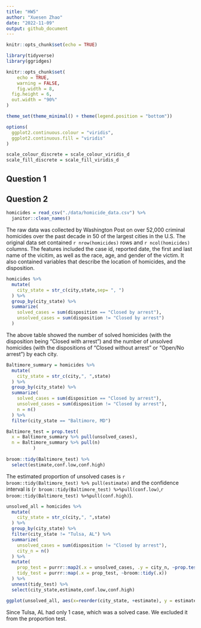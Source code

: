 ```yaml
---
title: "HW5"
author: "Xuesen Zhao"
date: "2022-11-09"
output: github_document
---
```


```r
knitr::opts_chunk$set(echo = TRUE)
```

```r
library(tidyverse)
library(ggridges)

knitr::opts_chunk$set(
	echo = TRUE,
	warning = FALSE,
	fig.width = 8, 
  fig.height = 6,
  out.width = "90%"
)

theme_set(theme_minimal() + theme(legend.position = "bottom"))

options(
  ggplot2.continuous.colour = "viridis",
  ggplot2.continuous.fill = "viridis"
)

scale_colour_discrete = scale_colour_viridis_d
scale_fill_discrete = scale_fill_viridis_d
```


## Question 1

## Question 2

```r
homicides = read_csv("./data/homicide_data.csv") %>%
  janitor::clean_names() 
```

The raw data was collected by Washington Post on over 52,000 criminal homicides over the past decade in 50 of the largest cities in the U.S. The original data set contained `r nrow(homicides)` rows and `r ncol(homicides)` columns. The features included the case id, reported date, the first and last name of the vicitim, as well as the race, age, and gender of the victim. It also contained variables that describe the location of homicides, and the disposition. 

```r
homicides %>%
  mutate(
    city_state = str_c(city,state,sep= ", ")
  ) %>%
  group_by(city_state) %>%
  summarize(
    solved_cases = sum(disposition == "Closed by arrest"),
    unsolved_cases = sum(disposition != "Closed by arrest")
  )
```

The above table showed the number of solved homicides (with the disposition being "Closed with arrest") and the number of unsolved homicides (with the dispositions of "Closed without arrest" or "Open/No arrest") by each city. 

```r
Baltimore_summary = homicides %>%
  mutate(
    city_state = str_c(city,", ",state)
  ) %>%
  group_by(city_state) %>%
  summarize(
    solved_cases = sum(disposition == "Closed by arrest"),
    unsolved_cases = sum(disposition != "Closed by arrest"),
    n = n()
  ) %>%
  filter(city_state == "Baltimore, MD") 

Baltimore_test = prop.test(
  x = Baltimore_summary %>% pull(unsolved_cases),
  n = Baltimore_summary %>% pull(n)
          ) 
  
broom::tidy(Baltimore_test) %>% 
  select(estimate,conf.low,conf.high)
```

The estimated proportion of unsolved cases is `r broom::tidy(Baltimore_test) %>% pull(estimate)` and the confidence interval is (`r broom::tidy(Baltimore_test) %>%pull(conf.low)`,`r broom::tidy(Baltimore_test) %>%pull(conf.high)`).

```r
unsolved_all = homicides %>%
  mutate(
    city_state = str_c(city,", ",state)
  ) %>%
  group_by(city_state) %>%
  filter(city_state != "Tulsa, AL") %>%
  summarize(
    unsolved_cases = sum(disposition != "Closed by arrest"),
    city_n = n()
  ) %>%
  mutate(
    prop_test = purrr::map2(.x = unsolved_cases, .y = city_n, ~prop.test(x = .x, n= .y)),
    tidy_test = purrr::map(.x = prop_test, ~broom::tidy(.x))
  ) %>%
  unnest(tidy_test) %>%
  select(city_state,estimate,conf.low,conf.high)
```


```r
ggplot(unsolved_all, aes(x=reorder(city_state, +estimate), y = estimate, fill = estimate))+ geom_bar(stat="identity")+geom_errorbar(aes(ymin = conf.low, ymax=conf.high))+labs(title = "The estimated proportions of unsolved cases for each city", x = "City & State", y = "Proportion estimate")+coord_flip()+scale_fill_gradient(low="blue",high="red")
```

Since Tulsa, AL had only 1 case, which was a solved case. We excluded it from the proportion test. 